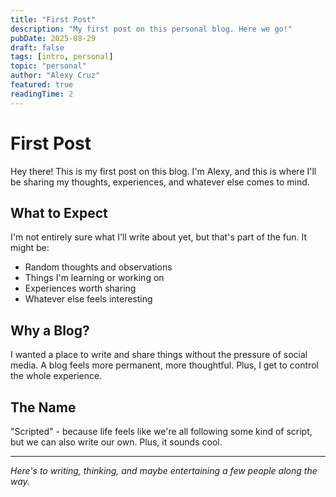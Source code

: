 ```yaml
---
title: "First Post"
description: "My first post on this personal blog. Here we go!"
pubDate: 2025-08-29
draft: false
tags: [intro, personal]
topic: "personal"
author: "Alexy Cruz"
featured: true
readingTime: 2
---
```


# First Post

Hey there! This is my first post on this blog. I'm Alexy, and this is where I'll be sharing my thoughts, experiences, and whatever else comes to mind.

## What to Expect

I'm not entirely sure what I'll write about yet, but that's part of the fun. It might be:
- Random thoughts and observations
- Things I'm learning or working on
- Experiences worth sharing
- Whatever else feels interesting

## Why a Blog?

I wanted a place to write and share things without the pressure of social media. A blog feels more permanent, more thoughtful. Plus, I get to control the whole experience.

## The Name

"Scripted" - because life feels like we're all following some kind of script, but we can also write our own. Plus, it sounds cool.

---

*Here's to writing, thinking, and maybe entertaining a few people along the way.*
